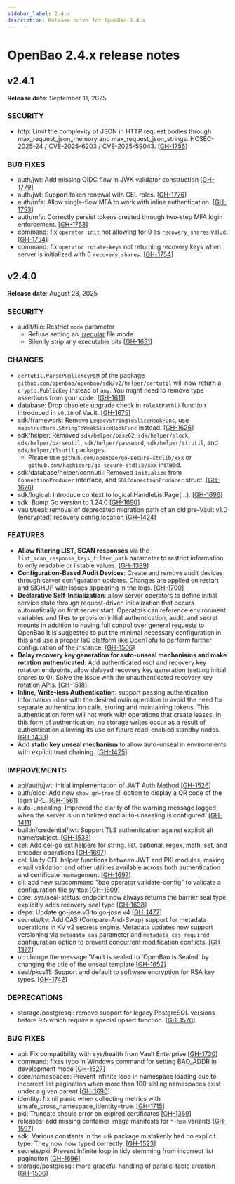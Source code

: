 ```yaml
---
sidebar_label: 2.4.x
description: Release notes for OpenBao 2.4.x
---
```


# OpenBao 2.4.x release notes

## v2.4.1

**Release date**: September 11, 2025

### SECURITY

* http: Limit the complexity of JSON in HTTP request bodies through max_request_json_memory and max_request_json_strings. HCSEC-2025-24 / CVE-2025-6203 / CVE-2025-59043. [[GH-1756](https://github.com/openbao/openbao/pull/1756)]

### BUG FIXES

* auth/jwt: Add missing OIDC flow in JWK validator construction [[GH-1779](https://github.com/openbao/openbao/pull/1779)]
* auth/jwt: Support token renewal with CEL roles. [[GH-1776](https://github.com/openbao/openbao/pull/1776)]
* auth/mfa: Allow single-flow MFA to work with inline authentication. [[GH-1753](https://github.com/openbao/openbao/pull/1753)]
* auth/mfa: Correctly persist tokens created through two-step MFA login enforcement. [[GH-1753](https://github.com/openbao/openbao/pull/1753)]
* command: fix `operator init` not allowing for 0 as `recovery_shares` value. [[GH-1754](https://github.com/openbao/openbao/pull/1754)]
* command: fix `operator rotate-keys` not returning recovery keys when server is initialized with 0 `recovery_shares`. [[GH-1754](https://github.com/openbao/openbao/pull/1754)]

## v2.4.0

**Release date**: August 28, 2025

### SECURITY

* audit/file: Restrict `mode` parameter
  - Refuse setting an [irregular](https://pkg.go.dev/io/fs#FileMode.IsRegular) file mode
  - Silently strip any executable bits [[GH-1651](https://github.com/openbao/openbao/pull/1651)]

### CHANGES

* `certutil.ParsePublicKeyPEM` of the package `github.com/openbao/openbao/sdk/v2/helper/certutil` will now return a `crypto.PublicKey` instead of `any`. You might need to remove type assertions from your code. [[GH-1611](https://github.com/openbao/openbao/pull/1611)]
* database: Drop obsolete upgrade check in `roleAtPath()` function introduced in `v0.10` of Vault. [[GH-1675](https://github.com/openbao/openbao/pull/1675)]
* sdk/framework: Remove `LegacyStringToSliceHookFunc`, use `mapstructure.StringToWeakSliceHookFunc` instead. [[GH-1626](https://github.com/openbao/openbao/pull/1626)]
* sdk/helper: Removed `sdk/helper/base62`, `sdk/helper/mlock`, `sdk/helper/parseutil`, `sdk/helper/password`, `sdk/helper/strutil`, and `sdk/helper/tlsutil` packages.
   -  Please use `github.com/openbao/go-secure-stdlib/xxx` or `github.com/hashicorp/go-secure-stdlib/xxx` instead.
* sdk/database/helper/connutil: Removed `Initialize` from `ConnectionProducer` interface, and `SQLConnectionProducer` struct. [[GH-1676](https://github.com/openbao/openbao/pull/1676)]
* sdk/logical: Introduce context to logical.HandleListPage(...). [[GH-1696](https://github.com/openbao/openbao/pull/1696)]
* sdk: Bump Go version to 1.24.0 [[GH-1690](https://github.com/openbao/openbao/pull/1690)]
* vault/seal: removal of deprecated migration path of an old pre-Vault v1.0 (encrypted) recovery config location [[GH-1424](https://github.com/openbao/openbao/pull/1424)]

### FEATURES

* **Allow filtering LIST, SCAN responses** via the `list_scan_response_keys_filter_path` parameter to restrict information to only readable or listable values. [[GH-1389](https://github.com/openbao/openbao/pull/1389)]
* **Configuration-Based Audit Devices**: Create and remove audit devices through server configuration updates. Changes are applied on restart and SIGHUP with issues appearing in the logs. [[GH-1700](https://github.com/openbao/openbao/pull/1700)]
* **Declarative Self-Initialization**: allow server operators to define initial
  service state through request-driven initialization that occurs
  automatically on first server start. Operators can reference environment
  variables and files to provision initial authentication, audit, and secret
  mounts in addition to having full control over general requests to OpenBao
  It is suggested to put the minimal necessary configuration in this and use
  a proper IaC platform like OpenTofu to perform further configuration of the
  instance. [[GH-1506](https://github.com/openbao/openbao/pull/1506)]
* **Delay recovery key generation for auto-unseal mechanisms and make rotation authenticated**:
  Add authenticated root and recovery key rotation endpoints, allow
  delayed recovery key generation (setting initial shares to 0).
  Solve the issue with the unauthenticated recovery key rotation APIs. [[GH-1518](https://github.com/openbao/openbao/pull/1518)]
* **Inline, Write-less Authentication**: support passing authentication
  information inline with the desired main operation to avoid the need
  for separate authentication calls, storing and maintaining tokens. This
  authentication form will not work with operations that create leases.
  In this form of authentication, no storage writes occur as a result of
  authentication allowing its use on future read-enabled standby nodes. [[GH-1433](https://github.com/openbao/openbao/pull/1433)]
* Add **static key unseal mechanism** to allow auto-unseal in environments with explicit trust chaining. [[GH-1425](https://github.com/openbao/openbao/pull/1425)]

### IMPROVEMENTS

* api/auth/jwt: initial implementation of JWT Auth Method [[GH-1526](https://github.com/openbao/openbao/pull/1526)]
* auth/oidc: Add new `show_qr=true` cli option to display a QR code of the login URL. [[GH-1561](https://github.com/openbao/openbao/pull/1561)]
* auto-unsealing: Improved the clarity of the warning message logged when the server is uninitialized and auto-unsealing is configured. [[GH-1411](https://github.com/openbao/openbao/pull/1411)]
* builtin/credential/jwt: Support TLS authentication against explicit alt name/subject. [[GH-1533](https://github.com/openbao/openbao/pull/1533)]
* cel: Add cel-go ext helpers for string, list, optional, regex, math, set, and encoder operations [[GH-1697](https://github.com/openbao/openbao/pull/1697)]
* cel: Unify CEL helper functions between JWT and PKI modules, making email validation and other utilities available across both authentication and certificate management [[GH-1697](https://github.com/openbao/openbao/pull/1697)]
* cli: add new subcommand "bao operator validate-config" to validate a configuration file syntax [[GH-1609](https://github.com/openbao/openbao/pull/1609)]
* core: sys/seal-status: endpoint now always returns the barrier seal type, explicitly adds recovery seal type [[GH-1638](https://github.com/openbao/openbao/pull/1638)]
* deps: Update go-jose v3 to go-jose v4 [[GH-1477](https://github.com/openbao/openbao/pull/1477)]
* secrets/kv: Add CAS (Compare-And-Swap) support for metadata operations in KV v2 secrets engine. Metadata updates now support versioning via `metadata_cas` parameter and `metadata_cas_required` configuration option to prevent concurrent modification conflicts. [[GH-1372](https://github.com/openbao/openbao/pull/1372)]
* ui: change the message 'Vault is sealed to 'OpenBao is Sealed' by changing the title of the unseal template [[GH-1652](https://github.com/openbao/openbao/pull/1652)]
* seal/pkcs11: Support and default to software encryption for RSA key types. [[GH-1742](https://github.com/openbao/openbao/pull/1742)]

### DEPRECATIONS

* storage/postgresql: remove support for legacy PostgreSQL versions before 9.5 which require a special upsert function. [[GH-1570](https://github.com/openbao/openbao/pull/1570)]

### BUG FIXES

* api: Fix compatibility with sys/health from Vault Enterprise [[GH-1730](https://github.com/openbao/openbao/pull/1730)]
* command: fixes typo in Windows command for setting BAO_ADDR in development mode [[GH-1527](https://github.com/openbao/openbao/pull/1527)]
* core/namespaces: Prevent infinite loop in namespace loading due to incorrect list pagination when more than 100 sibling namespaces exist under a given parent [[GH-1696](https://github.com/openbao/openbao/pull/1696)]
* identity: fix nil panic when collecting metrics with unsafe_cross_namespace_identity=true. [[GH-1715](https://github.com/openbao/openbao/pull/1715)]
* pki: Truncate should error on expired certificates [[GH-1369](https://github.com/openbao/openbao/pull/1369)]
* releases: add missing container image manifests for `*-hsm` variants [[GH-1597](https://github.com/openbao/openbao/pull/1597)]
* sdk: Various constants in the `sdk` package mistakenly had no explicit type. They now now typed correctly. [[GH-1523](https://github.com/openbao/openbao/pull/1523)]
* secrets/pki: Prevent infinite loop in tidy stemming from incorrect list pagination [[GH-1696](https://github.com/openbao/openbao/pull/1696)]
* storage/postgresql: more graceful handling of parallel table creation [[GH-1506](https://github.com/openbao/openbao/pull/1506)]
